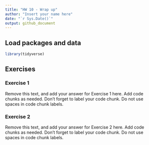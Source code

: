 ```yaml
---
title: "HW 10 - Wrap up"
author: "Insert your name here"
date: "`r Sys.Date()`"
output: github_document
---
```


## Load packages and data

```r
library(tidyverse)
```

## Exercises

### Exercise 1

Remove this text, and add your answer for Exercise 1 here.
Add code chunks as needed.
Don't forget to label your code chunk.
Do not use spaces in code chunk labels.

### Exercise 2

Remove this text, and add your answer for Exercise 2 here.
Add code chunks as needed.
Don't forget to label your code chunk.
Do not use spaces in code chunk labels.
